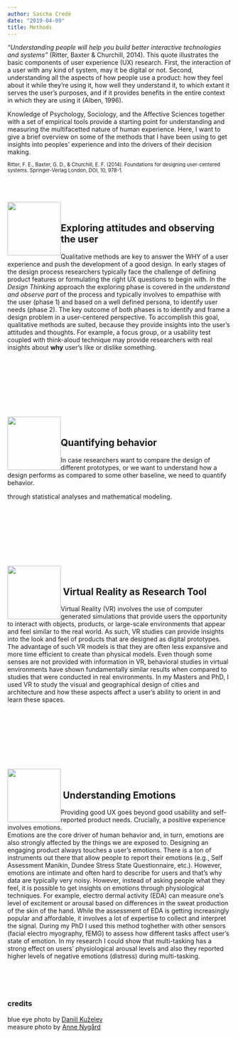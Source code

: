 ```yaml
---
author: Sascha Credé
date: "2019-04-09"
title: Methods
---
```


_"Understanding people will help you build better interactive technologies and systems"_ (Ritter, Baxter & Churchill, 2014). This quote illustrates the basic components of user experience (UX) research. First, the interaction of a user with any kind of system, may it be digital or not. Second, understanding all the aspects of how people use a product: how they feel about it while they’re using it, how well they understand it, to which extant it serves the user's purposes, and if it provides benefits in the entire context in which they are using it (Alben, 1996). 

Knowledge of Psychology, Sociology, and the Affective Sciences together with a set of empirical tools provide a starting point for understanding and measuring the multifacetted nature of human experience. Here, I want to give a brief overview on some of the methods that I have been using to get insights into peoples' experience and into the drivers of their decision making.


<p style="line-height: 1.1;">
<span style="font-size:0.8em">
Ritter, F. E., Baxter, G. D., & Churchill, E. F. (2014). Foundations for designing user-centered systems. Springer-Verlag London, DOI, 10, 978-1.
</p>



</br></br></br>
<img style="float: left;" src="figures/eye.jpg" width="120"></img style>
</br>

<h2>Exploring attitudes and observing the user</h2>
Qualitative methods are key to answer the WHY of a user experience and push the development of a good design. In early stages of the design process researchers typically face the challenge of defining product features or formulating the right UX questions to begin with. In the _Design Thinking_ approach the exploring phase is covered in the _understand and observe part_ of the process and typically involves to empathise with the user (phase 1) and based on a well defined persona, to identify user needs (phase 2). The key outcome of both phases is to identify and frame a design problem in a user-centered perspective. To accomplish this goal, qualitative methods are suited, because they provide insights into the user's attitudes and thoughts. For example, a focus group, or a usability test coupled with think-aloud technique may provide researchers with real insights about **why** user's like or dislike something. 


</br></br></br></br>


</br></br></br>
<img style="float: left;" src="figures/quantify.jpg" width="120"></img style>
</br>

<h2>Quantifying behavior</h2>
In case researchers want to compare the design of different prototypes, or we want to understand how a design performs as compared to some other baseline, we need to quantify behavior.

through statistical analyses and mathematical modeling. 


</br></br></br></br>



</br></br></br>
<img style="float: left;" src="figures/VR_wide.png" width="120"></img style>
</br>

<h2>&nbsp;Virtual Reality as Research Tool</h2>
Virtual Reality (VR) involves the use of computer generated simulations that provide users the opportunity to interact with objects, products, or large-scale environments that appear and feel similar to the real world. As such, VR studies can provide insights into the look and feel of products that are designed as digital prototypes. The advantage of such VR models is that they are often less expansive and more time efficient to create than physical models. Even though some senses are not provided with information in VR, behavioral studies in virtual environments have shown fundamentally similar results when compared to studies that were conducted in real environments. In my Masters and PhD, I used VR to study the visual and geographical design of cities and architecture and how these aspects affect a user's ability to orient in and learn these spaces.

</br></br></br></br>




</br></br></br>
<img style="float: left;" src="figures/eda_wide.png" width="120"></img style>
</br>

<h2>&nbsp;Understanding Emotions</h2>
Providing good UX goes beyond good usability and self-reported product needs. Crucially, a positive experience involves emotions.   
Emotions are the core driver of human behavior and, in turn, emotions are also strongly affected by the things we are exposed to. Designing an engaging product always touches a user's emotions. There is a ton of instruments out there that allow people to report their emotions (e.g., Self Assessment Manikin, Dundee Stress State Questionnaire, etc.). However, emotions are intimate and often hard to describe for users and that's why data are typically very noisy. However, instead of asking people what they feel, it is possible to get insights on emotions through physiological techniques. For example, electro dermal activity (EDA) can measure one’s level of excitement or arousal based on differences in the sweat production of the skin of the hand. While the assessment of EDA is getting increasingly popular and affordable, it involves a lot of expertise to collect and interpret the signal. During my PhD I used this method toghether with other sensors (facial electro myography, fEMG) to assess how different tasks affect user's state of emotion. In my research I could show that multi-tasking has a strong effect on users' physiological arousal levels and also they reported higher levels of negative emotions (distress) during multi-tasking.

</br></br></br>



<h3> credits </h3>
blue eye photo by [Daniil Kuželev](https://unsplash.com/@kuzelevdaniil)
</br>
measure photo by [Anne Nygård](https://unsplash.com/@polarmermaid)